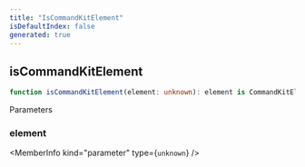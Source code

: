```yaml
---
title: "IsCommandKitElement"
isDefaultIndex: false
generated: true
---
```



<!-- This file was generated from the CommandKit source. Do not modify. Instead, re-run the "docgen" script -->


## isCommandKitElement

<GenerationInfo sourceFile="packages/commandkit/src/components/common/element.ts" sourceLine="27" packageName="commandkit" />



```ts title="Signature"
function isCommandKitElement(element: unknown): element is CommandKitElement<ElementType>
```
Parameters

### element

<MemberInfo kind="parameter" type={`unknown`} />

